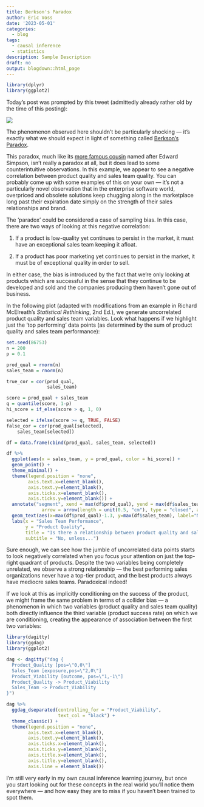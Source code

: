 ```yaml
---
title: Berkson's Paradox
author: Eric Voss
date: '2023-05-01'
categories:
  - blog
tags:
  - causal inference
  - statistics
description: Sample Description
draft: no
output: blogdown::html_page
---
```


```r
library(dplyr)
library(ggplot2)
```


Today's post was prompted by this tweet (admittedly already rather old by the time of this posting):

![](images/tweet_screenshot.png)

The phenomenon observed here shouldn't be particularly shocking --- it's exactly what we should expect in light of something called [Berkson's Paradox](https://en.wikipedia.org/wiki/Berkson%27s_paradox).

This paradox, much like its [more famous cousin](https://en.wikipedia.org/wiki/Simpson%27s_paradox) named after Edward Simpson, isn't really a paradox at all, but it does lead to some counterintuitive observations. In this example, we appear to see a negative correlation between product quality and sales team quality. You can probably come up with some examples of this on your own --- it's not a particularly novel observation that in the enterprise software world, overpriced and obsolete solutions keep chugging along in the marketplace long past their expiration date simply on the strength of their sales relationships and brand.

The 'paradox' could be considered a case of sampling bias. In this case, there are two ways of looking at this negative correlation:

1.  If a product is low-quality yet continues to persist in the market, it must have an exceptional sales team keeping it afloat.

2.  If a product has poor marketing yet continues to persist in the market, it must be of exceptional quality in order to sell.

In either case, the bias is introduced by the fact that we're only looking at products which are successful in the sense that they continue to be developed and sold and the companies producing them haven't gone out of business.

In the following plot (adapted with modifications from an example in Richard McElreath's *Statistical Rethinking*, 2nd Ed.), we generate uncorrelated product quality and sales team variables. Look what happens if we highlight just the 'top performing' data points (as determined by the sum of product quality and sales team performance):  

```r
set.seed(86753)
n = 200
p = 0.1

prod_qual = rnorm(n)
sales_team = rnorm(n)

true_cor = cor(prod_qual,
               sales_team)

score = prod_qual + sales_team
q = quantile(score, 1-p)
hi_score = if_else(score > q, 1, 0)

selected = ifelse(score >= q, TRUE, FALSE)
false_cor = cor(prod_qual[selected],
    sales_team[selected])

df = data.frame(cbind(prod_qual, sales_team, selected))

df %>%
  ggplot(aes(x = sales_team, y = prod_qual, color = hi_score)) +
  geom_point() +
  theme_minimal() +
  theme(legend.position = "none",
        axis.text.x=element_blank(),
        axis.text.y=element_blank(),
        axis.ticks.x=element_blank(),
        axis.ticks.y=element_blank()) +
  annotate("segment", xend = max(df$prod_qual), yend = max(df$sales_team)-3, x = max(df$prod_qual)-3, y = max(df$sales_team) ,
             arrow = arrow(length = unit(0.5, "cm"), type = "closed", angle = 45), color = 'blue') +
  geom_text(aes(x=max(df$prod_qual)-1.3, y=max(df$sales_team), label="Negative correlation introduced by selection bias"), color='blue', size=4) +
  labs(x = "Sales Team Performance",
       y = "Product Quality",
       title = "Is there a relationship between product quality and sales team performance?",
       subtitle = "No, unless...")
```

Sure enough, we can see how the jumble of uncorrelated data points starts to look negatively correlated when you focus your attention on just the top-right quadrant of products. Despite the two variables being completely unrelated, we observe a strong relationship --- the best performing sales organizations never have a top-tier product, and the best products always have mediocre sales teams. Paradoxical indeed! 

If we look at this as implicitly conditioning on the success of the product, we might frame the same problem in terms of a collider bias --- a phenomenon in which two variables (product quality and sales team quality) both directly influence the third variable (product success rate) on which we are conditioning, creating the appearance of association between the first two variables:

```r
library(dagitty)
library(ggdag)
library(ggplot2)

dag <- dagitty("dag {
  Product_Quality [pos=\"0,0\"]
  Sales_Team [exposure,pos=\"2,0\"]
  Product_Viability [outcome, pos=\"1,-1\"]
  Product_Quality -> Product_Viability
  Sales_Team -> Product_Viability
}")

dag %>%
  ggdag_dseparated(controlling_for = "Product_Viability",
                   text_col = "black") +
  theme_classic() +
  theme(legend.position = "none",
        axis.text.x=element_blank(),
        axis.text.y=element_blank(),
        axis.ticks.x=element_blank(),
        axis.ticks.y=element_blank(),
        axis.title.x=element_blank(),
        axis.title.y=element_blank(),
        axis.line = element_blank())
```

I'm still very early in my own causal inference learning journey, but once you start looking out for these concepts in the real world you'll notice them everywhere --- and how easy they are to miss if you haven't been trained to spot them.